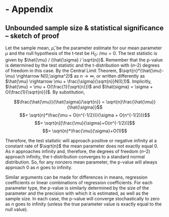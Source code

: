 # - Appendix

## Unbounded sample size & statistical significance – sketch of proof

Let the sample mean, $\hat{\mu}$, be the parameter estimate for our mean parameter $\mu$ and the null hypothesis of the t-test be $H_0$: $/mu = 0$. The test statistic is given by $\hat{\mu} / (\hat{\sigma} / \sqrt{n})$. Remember that the p-value is determined by the test statistic and the t-distribution with $(n – 2)$ degrees of freedom in this case. By the Central Limit Theorem, $\sqrt{n}*(\hat{\mu}-\mu) \rightarrow N(0,\sigma^2)$ as $n \rightarrow \infty$, or written differently as $\hat{\mu} \rightarrow \mu + \frac{\sigma}{\sqrt{n}}N(0,1)$. Implicitly, $\hat{\mu} = \mu + O(\frac{1}{\sqrt{n}})$ and $\hat{sigma} = \sigma + O(\frac{1}{\sqrt{n}})$. By substitution,

$$\frac{\hat{\mu}}{\hat{\sigma}/\sqrt{n}} = \sqrt{n}\frac{\hat{\mu}}{\hat{\sigma}}$$
$$= \sqrt{n}*\frac{\mu + O(n^{-1/2})}{\sigma + O(n^{-1/2})}$$
$$= \sqrt{n}[\frac{\mu}{\sigma}+O(n^{-1/2})]$$
$$= \sqrt{n}*\frac{\mu}{\sigma}+O(1)$$

Therefore, the test statistic will approach positive or negative infinity at a constant rate of $\sqrt{n}$ the mean parameter does not exactly equal 0. As $n$ approaches infinity and, therefore, the degrees of freedom $(n – 2)$ approach infinity, the t-distribution converges to a standard normal distribution. So, for any nonzero mean parameter, the p-value will always approach 0 as $n$ goes to infinity.


Similar arguments can be made for differences in means, regression coefficients or linear combinations of regression coefficients. For each parameter type, the p-value is similarly determined by the size of the parameter and the precision with which it is estimated, as well as the sample size. In each case, the p-value will converge stochastically to zero as $n$ goes to infinity (unless the true parameter value is exactly equal to the null value).
